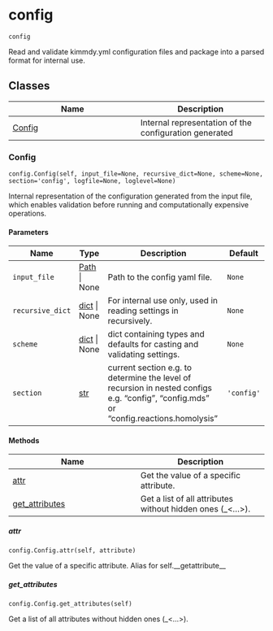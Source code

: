 # config { #kimmdy.config }

`config`

Read and validate kimmdy.yml configuration files
and package into a parsed format for internal use.

## Classes

| Name | Description |
| --- | --- |
| [Config](#kimmdy.config.Config) | Internal representation of the configuration generated |

### Config { #kimmdy.config.Config }

`config.Config(self, input_file=None, recursive_dict=None, scheme=None, section='config', logfile=None, loglevel=None)`

Internal representation of the configuration generated
from the input file, which enables validation before running
and computationally expensive operations.

#### Parameters

| Name             | Type                           | Description                                                                                                                            | Default    |
|------------------|--------------------------------|----------------------------------------------------------------------------------------------------------------------------------------|------------|
| `input_file`     | [Path](`pathlib.Path`) \| None | Path to the config yaml file.                                                                                                          | `None`     |
| `recursive_dict` | [dict](`dict`) \| None         | For internal use only, used in reading settings in recursively.                                                                        | `None`     |
| `scheme`         | [dict](`dict`) \| None         | dict containing types and defaults for casting and validating settings.                                                                | `None`     |
| `section`        | [str](`str`)                   | current section e.g. to determine the level of recursion in nested configs e.g. "config", "config.mds" or "config.reactions.homolysis" | `'config'` |

#### Methods

| Name | Description |
| --- | --- |
| [attr](#kimmdy.config.Config.attr) | Get the value of a specific attribute. |
| [get_attributes](#kimmdy.config.Config.get_attributes) | Get a list of all attributes without hidden ones (_<...>). |

##### attr { #kimmdy.config.Config.attr }

`config.Config.attr(self, attribute)`

Get the value of a specific attribute.
Alias for self.__getattribute__

##### get_attributes { #kimmdy.config.Config.get_attributes }

`config.Config.get_attributes(self)`

Get a list of all attributes without hidden ones (_<...>).